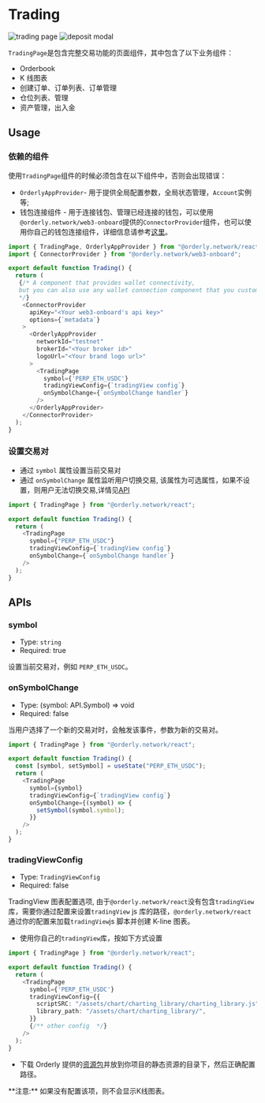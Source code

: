 
# Trading

<div className="mt-7 flex justify-center items-end bg-base-300 p-3 rounded-lg h-[680px] space-x-5 color-item">
  <Image
    src="/images/trading_page_screenshot.png"
    alt="trading page"
    height={500}
    width={300}
    className="shadow-lg"
  />
  <Image
    src="/images/deposit_screenshot.png"
    alt="deposit modal"
    height={400}
    width={300}
    className="shadow-lg"
  />
</div>

`TradingPage`是包含完整交易功能的页面组件，其中包含了以下业务组件：

- Orderbook
- K 线图表
- 创建订单、订单列表、订单管理
- 仓位列表、管理
- 资产管理，出入金

## Usage

### 依赖的组件

使用`TradingPage`组件的时候必须包含在以下组件中，否则会出现错误：

- `OrderlyAppProvider`- 用于提供全局配置参数，全局状态管理，`Account`实例等;
- 钱包连接组件 - 用于连接钱包、管理已经连接的钱包，可以使用`@orderly.network/web3-onboard`提供的`ConnectorProvider`组件，也可以使用你自己的钱包连接组件，详细信息请参考[这里](/components/wallet)。

```typescript
import { TradingPage, OrderlyAppProvider } from "@orderly.network/react";
import { ConnectorProvider } from "@orderly.network/web3-onboard";

export default function Trading() {
  return (
   {/* A component that provides wallet connectivity,
   but you can also use any wallet connection component that you customize
   */}
    <ConnectorProvider
      apiKey="<Your web3-onboard's api key>"
      options={`metadata`}
    >
      <OrderlyAppProvider
        networkId="testnet"
        brokerId="<Your broker id>"
        logoUrl="<Your brand logo url>"
      >
        <TradingPage
          symbol={'PERP_ETH_USDC'}
          tradingViewConfig={`tradingView config`}
          onSymbolChange={`onSymbolChange handler`}
        />
      </OrderlyAppProvider>
    </ConnectorProvider>
  );
}
```

### 设置交易对

- 通过 `symbol` 属性设置当前交易对
- 通过 `onSymbolChange` 属性监听用户切换交易, 该属性为可选属性，如果不设置，则用户无法切换交易,详情见[API](#onsymbolchange)

```typescript {6} copy
import { TradingPage } from "@orderly.network/react";

export default function Trading() {
  return (
    <TradingPage
      symbol={"PERP_ETH_USDC"}
      tradingViewConfig={`tradingView config`}
      onSymbolChange={`onSymbolChange handler`}
    />
  );
}
```

## APIs

### symbol

- Type: `string`
- Required: true

设置当前交易对，例如 `PERP_ETH_USDC`。

### onSymbolChange

- Type: (symbol: API.Symbol) => void
- Required: false

当用户选择了一个新的交易对时，会触发该事件，参数为新的交易对。

```typescript {4,9-11}
import { TradingPage } from "@orderly.network/react";

export default function Trading() {
  const [symbol, setSymbol] = useState("PERP_ETH_USDC");
  return (
    <TradingPage
      symbol={symbol}
      tradingViewConfig={`tradingView config`}
      onSymbolChange={(symbol) => {
        setSymbol(symbol.symbol);
      }}
    />
  );
}
```

### tradingViewConfig

- Type: `TradingViewConfig`
- Required: false

TradingView 图表配置选项, 由于`@orderly.network/react`没有包含`tradingView`库，需要你通过配置来设置`tradingView` js 库的路径，`@orderly.network/react`通过你的配置来加载`tradingView`js 脚本并创建 K-line 图表。

- 使用你自己的`tradingView`库，按如下方式设置

```typescript {8-9}
import { TradingPage } from "@orderly.network/react";

export default function Trading() {
  return (
    <TradingPage
      symbol={'PERP_ETH_USDC'}
      tradingViewConfig={{
        scriptSRC: "/assets/chart/charting_library/charting_library.js",
        library_path: "/assets/chart/charting_library/",
      }}
      {/** other config  */}
    />
  );
}
```

- 下载 Orderly 提供的[资源包](/)并放到你项目的静态资源的目录下，然后正确配置路径。

<Callout type="warning">
  **注意:** 如果没有配置该项，则不会显示K线图表。
</Callout>
